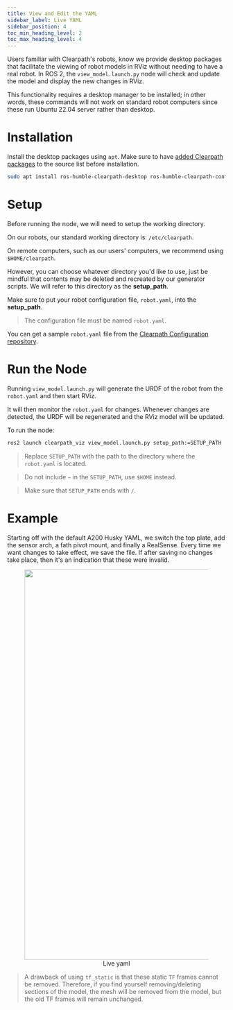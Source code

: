 ```yaml
---
title: View and Edit the YAML
sidebar_label: Live YAML
sidebar_position: 4
toc_min_heading_level: 2
toc_max_heading_level: 4
---
```


Users familiar with Clearpath's robots, know we provide desktop packages that facilitate the viewing of robot models in RViz without needing to have a real robot. In ROS 2, the `view_model.launch.py` node will check and update the model and display the new changes in RViz.

This functionality requires a desktop manager to be installed; in other words, these commands will not work on standard robot computers since these run Ubuntu 22.04 server rather than desktop.

# Installation

Install the desktop packages using `apt`. Make sure to have [added Clearpath packages](https://packages.clearpathrobotics.com/) to the source list before installation.

```bash
sudo apt install ros-humble-clearpath-desktop ros-humble-clearpath-config-live
```

# Setup

Before running the node, we will need to setup the working directory.

On our robots, our standard working directory is: `/etc/clearpath`.

On remote computers, such as our users' computers, we recommend using `$HOME/clearpath`.

However, you can choose whatever directory you'd like to use, just be mindful that contents may be deleted and recreated by our generator scripts. We will refer to this directory as the **setup_path**.

Make sure to put your robot configuration file, `robot.yaml`, into the **setup_path**.
> The configuration file must be named `robot.yaml`.

You can get a sample `robot.yaml` file from the [Clearpath Configuration repository](https://github.com/clearpathrobotics/clearpath_config/).

# Run the Node

Running `view_model.launch.py` will generate the URDF of the robot from the `robot.yaml` and then start RViz.

It will then monitor the `robot.yaml` for changes. Whenever changes are detected, the URDF will be regenerated and the RViz model will be updated.

To run the node:

```bash
ros2 launch clearpath_viz view_model.launch.py setup_path:=SETUP_PATH
```
> Replace `SETUP_PATH` with the path to the directory where the `robot.yaml` is located.

> Do not include `~` in the `SETUP_PATH`, use `$HOME` instead.

> Make sure that `SETUP_PATH` ends with `/`.

# Example

Starting off with the default A200 Husky YAML, we switch the top plate, add the sensor arch, a fath pivot mount, and finally a RealSense. Every time we want changes to take effect, we save the file. If after saving no changes take place, then it's an indication that these were invalid.

<center>
  <figure>
    <img
      src={require("./img/live_yaml.gif").default}
      width="900"
    />
    <figcaption>Live yaml</figcaption>
  </figure>
</center>

> A drawback of using `tf_static` is that these static `TF` frames cannot be removed. Therefore, if you find yourself removing/deleting sections of the model, the mesh will be removed from the model, but the old TF frames will remain unchanged.
